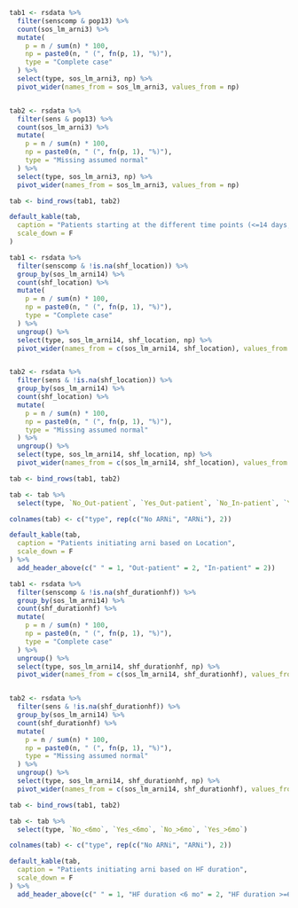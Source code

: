 ```r
tab1 <- rsdata %>%
  filter(senscomp & pop13) %>%
  count(sos_lm_arni3) %>%
  mutate(
    p = n / sum(n) * 100,
    np = paste0(n, " (", fn(p, 1), "%)"),
    type = "Complete case"
  ) %>%
  select(type, sos_lm_arni3, np) %>%
  pivot_wider(names_from = sos_lm_arni3, values_from = np)


tab2 <- rsdata %>%
  filter(sens & pop13) %>%
  count(sos_lm_arni3) %>%
  mutate(
    p = n / sum(n) * 100,
    np = paste0(n, " (", fn(p, 1), "%)"),
    type = "Missing assumed normal"
  ) %>%
  select(type, sos_lm_arni3, np) %>%
  pivot_wider(names_from = sos_lm_arni3, values_from = np)

tab <- bind_rows(tab1, tab2)

default_kable(tab,
  caption = "Patients starting at the different time points (<=14 days, 15-90 days and >90 days) (Hospitalized patients with > 30 days follow-up)",
  scale_down = F
)
```

```r
tab1 <- rsdata %>%
  filter(senscomp & !is.na(shf_location)) %>%
  group_by(sos_lm_arni14) %>%
  count(shf_location) %>%
  mutate(
    p = n / sum(n) * 100,
    np = paste0(n, " (", fn(p, 1), "%)"),
    type = "Complete case"
  ) %>%
  ungroup() %>%
  select(type, sos_lm_arni14, shf_location, np) %>%
  pivot_wider(names_from = c(sos_lm_arni14, shf_location), values_from = np)


tab2 <- rsdata %>%
  filter(sens & !is.na(shf_location)) %>%
  group_by(sos_lm_arni14) %>%
  count(shf_location) %>%
  mutate(
    p = n / sum(n) * 100,
    np = paste0(n, " (", fn(p, 1), "%)"),
    type = "Missing assumed normal"
  ) %>%
  ungroup() %>%
  select(type, sos_lm_arni14, shf_location, np) %>%
  pivot_wider(names_from = c(sos_lm_arni14, shf_location), values_from = np)

tab <- bind_rows(tab1, tab2)

tab <- tab %>%
  select(type, `No_Out-patient`, `Yes_Out-patient`, `No_In-patient`, `Yes_In-patient`)

colnames(tab) <- c("type", rep(c("No ARNi", "ARNi"), 2))

default_kable(tab,
  caption = "Patients initiating arni based on Location",
  scale_down = F
) %>%
  add_header_above(c(" " = 1, "Out-patient" = 2, "In-patient" = 2))
```

```r
tab1 <- rsdata %>%
  filter(senscomp & !is.na(shf_durationhf)) %>%
  group_by(sos_lm_arni14) %>%
  count(shf_durationhf) %>%
  mutate(
    p = n / sum(n) * 100,
    np = paste0(n, " (", fn(p, 1), "%)"),
    type = "Complete case"
  ) %>%
  ungroup() %>%
  select(type, sos_lm_arni14, shf_durationhf, np) %>%
  pivot_wider(names_from = c(sos_lm_arni14, shf_durationhf), values_from = np)


tab2 <- rsdata %>%
  filter(sens & !is.na(shf_durationhf)) %>%
  group_by(sos_lm_arni14) %>%
  count(shf_durationhf) %>%
  mutate(
    p = n / sum(n) * 100,
    np = paste0(n, " (", fn(p, 1), "%)"),
    type = "Missing assumed normal"
  ) %>%
  ungroup() %>%
  select(type, sos_lm_arni14, shf_durationhf, np) %>%
  pivot_wider(names_from = c(sos_lm_arni14, shf_durationhf), values_from = np)

tab <- bind_rows(tab1, tab2)

tab <- tab %>%
  select(type, `No_<6mo`, `Yes_<6mo`, `No_>6mo`, `Yes_>6mo`)

colnames(tab) <- c("type", rep(c("No ARNi", "ARNi"), 2))

default_kable(tab,
  caption = "Patients initiating arni based on HF duration",
  scale_down = F
) %>%
  add_header_above(c(" " = 1, "HF duration <6 mo" = 2, "HF duration >=6 mo" = 2))
```
